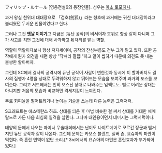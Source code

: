 フィリップ・ルナール
[영웅전설6의 등장인물]. 성우는 [[아소 토모히사]].

과거 왕실 친위대 대대장으로 「검호(劍狐)」라는 칭호에 과거에는 귀신 대대장이라고 불리웠던 무서운 인물이었다고 한다.

그러나 그건 '''옛날 이야기'''고 지금은 [듀난 공작]의 비서이자 호위로 항상 같이 다니며 그가 사고를 치면 그것에 대해 사과하고 뒤처리를 맡는 역할.

역할이 역할이다보니 항상 저자세이며, 공작의 잔심부름도 전부 그가 맡고 있다. 또한 공작에게 뭔가 의견을 내면 항상 "닥쳐라 필립!"하고 말이 씹히기 때문에 의견도 못 내는 불쌍한 할아버지.


그런데 SC에서 결사의 공격시에 듀난 공작이 사람이 변한것과 동시에 이 할아버지도 결사의 집행자 4명을 상대로 두려워하지 않고 뛰어드는 모습을 보여주며 과거의 포스를 보여준다. 그리고 서드에서는 친히 보스전 상대로 나와주는 임팩트도. 별로 어려운 상대는 아니지만 처음의 모습과 비교하면 격세지감이 느껴진다.

주로 회피율을 떨어트리거나 높이는 기술을 쓰는데 다른 능력은 그럭저럭.

S크래프트는 에스메란스 하츠. 상대를 띄운 후 마법 비슷한 걸 써서 상대를 거대한 에메랄드로 가둔 다음 회심의 일격을 날린다. 그나마 대인용이면서 데미지는 그럭저럭이다.

태양의 문에서 나오는 마이너 무술대회에서는 난이도 나이트메어로 모르간 장군과 떨거지인 듀난 공작과 같이 나온다. 그런데 문제는 카오스 블랜드, 실버 존, 요슈아의 마안이 먹힌다. 즉 혼란 면역이 없단 소리.[* 3rd에서의 요슈아의 마안은 혼란효과가 부가되어있다.]
